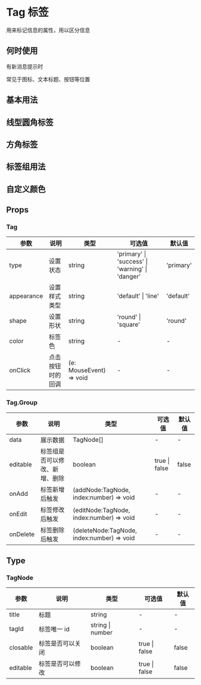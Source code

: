 # Tag 标签

用来标记信息的属性，用以区分信息

## 何时使用

有新消息提示时

常见于图标、文本标题、按钮等位置

## 基本用法


<DemoBasic />

## 线型圆角标签


<DemoLine />

## 方角标签


<DemoRound />

## 标签组用法


<DemoGroup />

## 自定义颜色


<DemoColor />


## Props

### Tag

| 参数       | 说明             | 类型                    | 可选值                                          | 默认值    |
| ---------- | ---------------- | ----------------------- | ----------------------------------------------- | --------- |
| type       | 设置状态         | string                  | 'primary' \| 'success' \| 'warning' \| 'danger' | 'primary' 
| appearance | 设置样式类型     | string                  | 'default' \| 'line'                             | 'default' |
| shape      | 设置形状     | string                  | 'round' \| 'square'                             | 'round' |
| color      | 标签色      | string                  |  -                          | - |
| onClick    | 点击按钮时的回调 | (e: MouseEvent) => void | -                          | -         |


### Tag.Group

| 参数       | 说明             | 类型                    | 可选值                                          | 默认值    |
| ---------- | ---------------- | ----------------------- | ----------------------------------------------- | --------- |
| data   | 展示数据      | TagNode[]                 | -                 | - |
| editable   | 标签组是否可以修改、新增、删除    | boolean                  | true \| false                        | false |
| onAdd      | 标签新增后触发      | (addNode:TagNode, index:number) => void                  | -                 | - |
| onEdit     | 标签修改后触发      | (editNode:TagNode, index:number) => void                  | -                 | - |
| onDelete   | 标签删除后触发      | (deleteNode:TagNode, index:number) => void                  | -                 | - |

## Type

### TagNode

| 参数              | 说明                                                       | 类型                             | 可选值          | 默认值 |
| ----------------- | ---------------------------------------------------------- | -------------------------------- | --------------- | ------ |
| title            | 标题                                             | string                           | - | -
| tagId            | 标签唯一 id                                            | string \| number                           | - | -
| closable | 标签是否可以关闭     | boolean                  | true \| false                        | false |
| editable | 标签是否可以修改    | boolean                  | true \| false                        | false |
